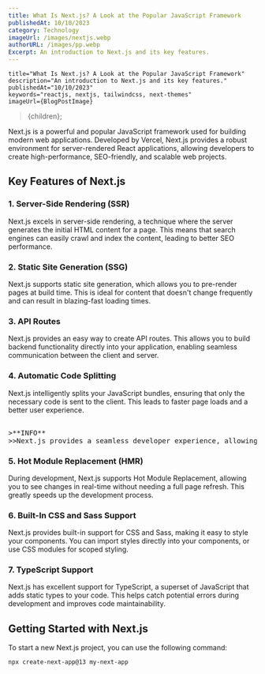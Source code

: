 ```yaml
---
title: What Is Next.js? A Look at the Popular JavaScript Framework
publishedAt: 10/10/2023
category: Technology
imageUrl: /images/nextjs.webp
authorURL: /images/pp.webp
Excerpt: An introduction to Next.js and its key features.
---
```


    title="What Is Next.js? A Look at the Popular JavaScript Framework"
    description="An introduction to Next.js and its key features."
    publishedAt="10/10/2023"
    keywords="reactjs, nextjs, tailwindcss, next-themes"
    imageUrl={BlogPostImage}
>{children}</BlogPostLayout>;


Next.js is a powerful and popular JavaScript framework used for building modern web applications. Developed by Vercel, Next.js provides a robust environment for server-rendered React applications, allowing developers to create high-performance, SEO-friendly, and scalable web projects.

## Key Features of Next.js

### 1. Server-Side Rendering (SSR)

Next.js excels in server-side rendering, a technique where the server generates the initial HTML content for a page. This means that search engines can easily crawl and index the content, leading to better SEO performance.

### 2. Static Site Generation (SSG)

Next.js supports static site generation, which allows you to pre-render pages at build time. This is ideal for content that doesn't change frequently and can result in blazing-fast loading times.

### 3. API Routes

Next.js provides an easy way to create API routes. This allows you to build backend functionality directly into your application, enabling seamless communication between the client and server.

### 4. Automatic Code Splitting

Next.js intelligently splits your JavaScript bundles, ensuring that only the necessary code is sent to the client. This leads to faster page loads and a better user experience.
<pre>

><span className="highlight">**INFO**</span>
>>Next.js provides a seamless developer experience, allowing you to focus on building your application rather than configuring build tools.
</pre>
### 5. Hot Module Replacement (HMR)

During development, Next.js supports Hot Module Replacement, allowing you to see changes in real-time without needing a full page refresh. This greatly speeds up the development process.

### 6. Built-In CSS and Sass Support

Next.js provides built-in support for CSS and Sass, making it easy to style your components. You can import styles directly into your components, or use CSS modules for scoped styling.

### 7. TypeScript Support

Next.js has excellent support for TypeScript, a superset of JavaScript that adds static types to your code. This helps catch potential errors during development and improves code maintainability.

## Getting Started with Next.js

To start a new Next.js project, you can use the following command:

```shell
npx create-next-app@13 my-next-app
```